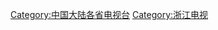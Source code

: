 {{Catnav|頁面分類|各種主題的頁面分類|依中国各省来作的分类|中国各省电视|中国各省电视台}}
{{Catnav|頁面分類|...|各國電視台|中国电视台|中国各省电视台}}
{{Catnav|頁面分類|...|电视|各國電視|中国电视|中国各省电视|浙江电视}}

[[Category:中国大陆各省电视台|Category:中国大陆各省电视台]]
[[Category:浙江电视|Category:浙江电视]]